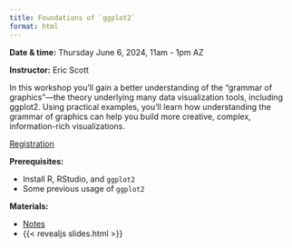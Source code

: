 ```yaml
---
title: Foundations of `ggplot2`
format: html
---
```


**Date & time:** Thursday June 6, 2024, 11am - 1pm AZ

**Instructor:** Eric Scott

In this workshop you'll gain a better understanding of the "grammar of graphics"—the theory underlying many data visualization tools, including ggplot2.
Using practical examples, you'll learn how understanding the grammar of graphics can help you build more creative, complex, information-rich visualizations.

[Registration](https://arizona.zoom.us/meeting/register/tZMpcu6gqDgjEtHBXvWAU6h6Zi2XGgah-D3a#/registration)

**Prerequisites:**

-   Install R, RStudio, and `ggplot2`
-   Some previous usage of `ggplot2`


**Materials:**

- [Notes](notes.qmd)
- {{< revealjs slides.html >}}
